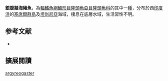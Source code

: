 {{Speciesbox
| image = 
| image_width = 250px
| status = LC
| status_system = IUCN3.1
| genus = Pseudojuloides
| species = argyreogaster
| authority = [[Günther|Günther]], 1867
| synonyms = *''Pseudojulis argyreogaster''<br /><small>Günther, 1867</small>
}}

'''銀腹擬海豬魚'''，為[[輻鰭魚綱|輻鰭魚綱]][[鱸形目|鱸形目]][[隆頭魚亞目|隆頭魚亞目]][[隆頭魚科|隆頭魚科]]的其中一[[種|種]]，分布於西[[印度洋|印度洋]]的[[塞席爾群島|塞席爾群島]]及[[坦尚尼亞|坦尚尼亞]]海域，棲息在底層水域，生活習性不明。

==参考文献==
*{{FishBase_species|genus=Pseudojuloides|species=argyreogaster|year=2013|month=8}}
== 擴展閱讀 ==
{{refbegin}}
{{wikispecies-inline|Pseudojuloides argyreogaster|銀腹擬海豬魚}}
{{refend}}
{{Taxonbar|from=Q1920916}}

[[Category:擬海豬魚屬|argyreogaster]]


{{鱸形目小作品}}